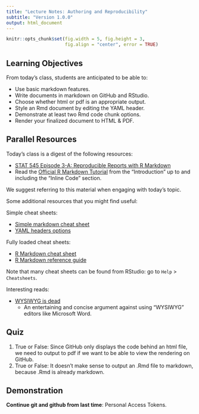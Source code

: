 ```yaml
---
title: "Lecture Notes: Authoring and Reproducibility"
subtitle: "Version 1.0.0"
output: html_document
---
```


```r
knitr::opts_chunk$set(fig.width = 5, fig.height = 3, 
                      fig.align = "center", error = TRUE)
```


## Learning Objectives

From today's class, students are anticipated to be able to:

- Use basic markdown features.
- Write documents in markdown on GitHub and RStudio.
- Choose whether html or pdf is an appropriate output.
- Style an Rmd document by editing the YAML header.
- Demonstrate at least two Rmd code chunk options.
- Render your finalized document to HTML & PDF.

## Parallel Resources

Today's class is a digest of the following resources:

- [STAT 545 Episode 3-A: Reproducible Reports with R Markdown](https://youtu.be/ZzDSkBgt9xQ)
- Read the [Official R Markdown Tutorial](https://rmarkdown.rstudio.com/lesson-1.html) from the "Introduction" up to and including the "Inline Code" section.

We suggest referring to this material when engaging with today's topic.

Some additional resources that you might find useful:

Simple cheat sheets:

- [Simple markdown cheat sheet](https://guides.github.com/pdfs/markdown-cheatsheet-online.pdf)
- [YAML headers options](https://bookdown.org/yihui/rmarkdown/html-document.html)

Fully loaded cheat sheets:

- [R Markdown cheat sheet](https://rstudio.com/wp-content/uploads/2016/03/rmarkdown-cheatsheet-2.0.pdf)
- [R Markdown reference guide](https://rstudio.com/wp-content/uploads/2015/03/rmarkdown-reference.pdf?_ga=2.177968037.1059384083.1597196687-1784159993.1567907747)

Note that many cheat sheets can be found from RStudio: go to `Help` > `Cheatsheets`.

Interesting reads: 

- [WYSIWYG is dead](https://medium.com/@ayman/wysiwyg-is-dead-d225276ed53)
    - An entertaining and concise argument against using "WYSIWYG" editors like Microsoft Word.


## Quiz

1. True or False: Since GitHub only displays the code behind an html file, we need to output to pdf if we want to be able to view the rendering on GitHub. 
2. True or False: It doesn't make sense to output an .Rmd file to markdown, because .Rmd is already markdown. 


## Demonstration

**Continue git and github from last time**: Personal Access Tokens. 
